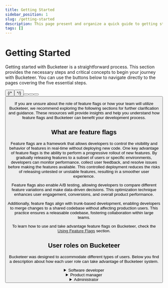 ```yaml
---
title: Getting Started
sidebar_position: 1
slug: /getting-started
description: This page present and organize a quick guide to getting started with the documentation.
tags: []
---
```



# Getting Started

Getting started with Bucketeer is a straightforward process. This section provides the necessary steps and critical concepts to begin your journey with Bucketeer. You can use the buttons below to navigate directly to the pages covering the five essential steps.

<ButtonShelf>
  <Button
    redirect="../getting-started/create-bucketeer-account"
    title="1. Create an acccount"
    info="Learn about account types, roles and how to create an account."
  />
  {/* <Button
    redirect="../getting-started/get-your-credentials"
    title="Get your credentials "
    info="Get your credentials to start using Bucketeer."
  /> */}
  <Button
    redirect="../getting-started/bucketeer-dashboard"
    title="2. Bucketeer dashboard"
    info="Check all the main functions and panels available on the Bucketeer Dashboard."
  />
  <Button
    redirect="../getting-started/choose-sdk"
    title="3. Choose an SDK"
    info="Evaluate the SDK options available to take advantage of Bucketeer solution."
  />
  <Button
    redirect="../getting-started/integrate-bucketeers"
    title="4. Integrate Bucketeers"
    info="Learn the mains steps to integrate your application with Bucketeer."
  />
  <Button
    redirect="../getting-started/bucketeer-vocabulary"
    title="5. Bucketeer vocabulary "
    info="Guides you through the principal terms used in Bucketeer's documentation."
  />
</ButtonShelf>

If you are unsure about the role of feature flags or how your team will utilize Bucketeer, we recommend exploring the following sections for further clarification and guidance. These resources will provide insights and help you understand how feature flags and Bucketeer can benefit your development process.

## What are feature flags

Feature flags are a framework that allows developers to control the visibility and behavior of features in real-time without deploying new code. One key advantage of feature flags is the ability to perform a progressive rollout of new features. By gradually releasing features to a subset of users or specific environments, developers can monitor performance, collect user feedback, and resolve issues before making the features available. This controlled deployment reduces the risks of releasing untested or unstable features, resulting in a smoother user experience.

Feature flags also enable A/B testing, allowing developers to compare different feature variations and make data-driven decisions. This optimization technique enhances user engagement, conversions, and overall product performance.

Additionally, feature flags align with trunk-based development, enabling developers to merge changes to a shared codebase without affecting production users. This practice ensures a releasable codebase, fostering collaboration within large teams.

To learn how to use and take advantage feature flags on Bucketeer, check the [Using Feature Flags](../using-feature-flags) section.

## User roles on Bucketeer

Bucketeer was designed to accommodate different types of users. Below you find a description about how each user role can take advantage of Bucketeer system.

<details>
  <summary>Software developer</summary>
  <p>
    As a software developer, your role in using Bucketeer involves creating and
    implementing feature flags in your code to control the behavior and
    visibility of features in your application. Bucketeer provides a
    comprehensive dashboard where you can define and manage feature flags.
  </p>
  <p>
    To get started, you will need to set up feature flags on the Bucketeer
    dashboard. You can refer to the
    <a href="../using-feature-flags"> Using Feature Flags</a> guide to learn more
    about the process. Once you have your credentials and have created a feature
    flag, you can choose an SDK that best suits your application. The <a href="./choose-sdk">
      Choose an SDK
    </a> guide can assist you in making the proper selection. The <a href="../sdk">
      SDK
    </a> section of the documentation provides instructions on how to set up and
    integrate the chosen SDK into your codebase.
  </p>
  <p>
    Once you grasp how feature flags work, you can collaborate with other
    organization members to determine how you want to target different
    variations of feature flags to specific contexts or segments, such as user
    groups or environments.As you add more feature flags to your application, your team can organize them
    across different environments to ensure effective management and deployment.
  </p>

  <p>
    In addition to working with feature flags, as a software developer, you may
    also have responsibilities related to feature management. You cna use automation solutions to toggle feature flags.
  </p>
</details>

<details>
  <summary>Product manager</summary>
  <p>
    As a product manager or rollout manager, part of your responsibilities
    involves strategically coordinating deployments and feature releases.
  </p>
  <p>
    First and foremost, it is important to understand how to enable or disable
    feature flags. Familiarize yourself with managing feature flags and the
    mechanisms for toggling them on and off with the
    <a href="../using-feature-flags"> Using Feature Flags</a> guide.
  </p>
  <p>
    In addition to managing feature flags, you play a crucial role in designing
    and monitoring experiments to assess the impact of feature releases. These
    experiments involve a series of actions to test specific hypotheses. By
    leveraging feature flags, you can selectively target different feature flag
    variations to specific user base segments. Thus, you can observe and compare
    the reactions and behaviors of different user groups.
  </p>
  <p>
    Utilizing feature flags enables you to conduct various types of testing,
    such as A/B testing. For more detailed information on experimentation,
    please refer to the
    <a href="../using-feature-flags/testing-with0flags"> Testing with flags </a>
    resource.
  </p>
  <p>
    By effectively utilizing feature flags and conducting thoughtful
    experiments, you can gain valuable insights into the impact of feature
    releases, optimize user experiences, and make informed decisions to drive
    the success of your product.
  </p>
</details>

<details>
  <summary>Administrator</summary>
  <p>
    As an account administrator in Bucketeer, you hold important
    responsibilities related to project and environment management, as well as
    user administration. Your role involves creating new projects, setting up
    environments, and managing users within the Bucketeer platform.
  </p>
  <p>
    One of your primary tasks is to create new projects. Projects serve as a way
    to organize and manage multiple users within Bucketeer. Each project has its
    own distinct set of environments and feature flags, allowing for efficient
    management of different development initiatives. A guide on how to create
    new projects will be provided in the feature.
  </p>
  <p>
    Creating and managing environments is another key responsibility.
    Environments enable you to oversee and control your feature flags throughout
    the entire development lifecycle, from local development to various stages.
    By setting up different environments, you can ensure smooth and
    well-organized feature flag management within specific contexts. A guide on
    how to create new projects will be provided in the feature.
  </p>
  <p>
    Additionally, as an administrator, you manage users within the Bucketeer
    platform. This includes tasks such as adding or removing users, assigning
    appropriate roles and permissions, and ensuring that the right level of
    access is granted to individuals based on their responsibilities. Check{' '}
    <a href="..//getting-started/create-bucketeer-account">
      Create Bucketeer's account
    </a>{' '}
    to learn more about accounts creation and available roles.
  </p>
</details>
